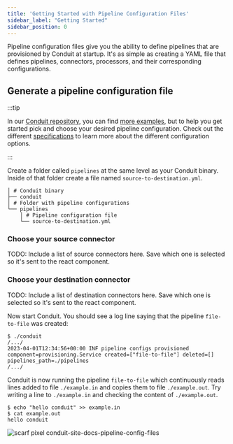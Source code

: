 ```yaml
---
title: 'Getting Started with Pipeline Configuration Files'
sidebar_label: "Getting Started"
sidebar_position: 0
---
```



Pipeline configuration files give you the ability to define pipelines that are
provisioned by Conduit at startup. It's as simple as creating a YAML file that
defines pipelines, connectors, processors, and their corresponding
configurations.

## Generate a pipeline configuration file

:::tip

In our [Conduit repository](https://github.com/ConduitIO/conduit), you can find [more examples](https://github.com/ConduitIO/conduit/tree/main/examples/pipelines), but to help you get started pick and choose your desired pipeline configuration. Check out the different [specifications](/docs/pipeline-configuration-files/specifications) to learn more about the different configuration options.

:::

Create a folder called `pipelines` at the same level as your Conduit binary.
Inside of that folder create a file named `source-to-destination.yml`.

```shell
│ # Conduit binary
├── conduit
│ # Folder with pipeline configurations
└── pipelines
    │ # Pipeline configuration file
    └── source-to-destination.yml
```

### Choose your source connector

TODO: Include a list of source connectors here. Save which one is selected so it's sent to the react component.

### Choose your destination connector

TODO: Include a list of destination connectors here. Save which one is selected so it's sent to the react component.

<PipelineConfigGenerator />

Now start Conduit. You should see a log line saying that the pipeline
`file-to-file` was created:

```shell
$ ./conduit
/.../
2023-04-01T12:34:56+00:00 INF pipeline configs provisioned component=provisioning.Service created=["file-to-file"] deleted=[] pipelines_path=./pipelines
/.../
```

Conduit is now running the pipeline `file-to-file` which continuously reads
lines added to file `./example.in` and copies them to file `./example.out`. Try
writing a line to `./example.in` and checking the content of `./example.out`.

```shell
$ echo "hello conduit" >> example.in
$ cat example.out
hello conduit
```

![scarf pixel conduit-site-docs-pipeline-config-files](https://static.scarf.sh/a.png?x-pxid=884d8c49-6ae7-41de-8868-17a3e99f28a0)
